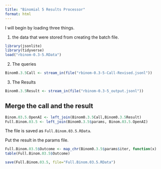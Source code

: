 ```yaml
---
title: "Binomial 5 Results Processor"
format: html
---
```


I will begin by loading three things.  

1. the data that were stored from creating the batch file.

```r
library(jsonlite)
library(tidyverse)
load("rbinom-0.3-5.RData")
```

2. The queries

```r
Binom0.3.5Call <- stream_in(file("rbinom-0.3-5-Call-Revised.jsonl"))
```

3. The Results

```r
Binom0.3.5Result <- stream_in(file("rbinom-0.3-5_output.jsonl"))
```

## Merge the call and the result

```r
Binom.03.5.OpenAI <- left_join(Binom0.3.5Call,Binom0.3.5Result)
Full.Binom.03.5 <- left_join(Binom0.3.5$params, Binom.03.5.OpenAI)
```

The file is saved as `Full.Binom.03.5.RData`.

Put the result in the params file.

```r
Full.Binom.03.5$Outcome <- map_chr(Binom0.3.5$params$iter, function(x) { unlist(Binom0.3.5Result$response$body$choices[[x]][[2]][2]) })
table(Full.Binom.03.5$Outcome)
```

```r
save(Full.Binom.03.5, file="Full.Binom.03.5.RData")
```

